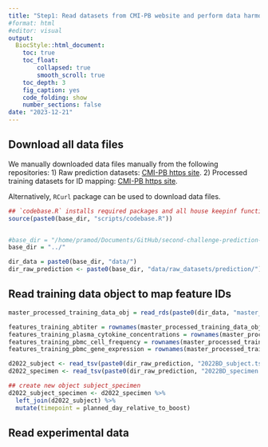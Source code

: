 ```yaml
---
title: "Step1: Read datasets from CMI-PB website and perform data harmoniation"
#format: html
#editor: visual
output:
  BiocStyle::html_document:
    toc: true
    toc_float:
        collapsed: true
        smooth_scroll: true
    toc_depth: 3
    fig_caption: yes
    code_folding: show
    number_sections: false
date: "2023-12-21"
---
```


## Download all data files

We manually downloaded data files manually from the following repositories: 
1) Raw prediction datasets: [CMI-PB https site](https://www.cmi-pb.org/downloads/cmipb_challenge_datasets/current/2nd_challenge/raw_datasets/). 
2) Processed training datasets for ID mapping: [CMI-PB https site](https://www.cmi-pb.org/downloads/cmipb_challenge_datasets/current/2nd_challenge/raw_datasets/). 

Alternatively, `RCurl` package can be used to download data files.

```r
## `codebase.R` installs required packages and all house keepinf functions
source(paste0(base_dir, "scripts/codebase.R"))


#base_dir = "/home/pramod/Documents/GitHub/second-challenge-prediction-dataset-preparation/"
base_dir = "../"

dir_data = paste0(base_dir, "data/")
dir_raw_prediction <- paste0(base_dir, "data/raw_datasets/prediction/")
```

## Read training data object to map feature IDs
```r
master_processed_training_data_obj = read_rds(paste0(dir_data, "master_processed_training_data.RDS"))

features_training_abtiter = rownames(master_processed_training_data_obj$abtiter_wide$batchCorrected_data)
features_training_plasma_cytokine_concentrations = rownames(master_processed_training_data_obj$plasma_cytokine_concentrations$batchCorrected_data)
features_training_pbmc_cell_frequency = rownames(master_processed_training_data_obj$pbmc_cell_frequency$batchCorrected_data)
features_training_pbmc_gene_expression = rownames(master_processed_training_data_obj$pbmc_gene_expression$batchCorrected_data)
```


```r
d2022_subject <- read_tsv(paste0(dir_raw_prediction, "2022BD_subject.tsv"))
d2022_specimen <- read_tsv(paste0(dir_raw_prediction, "2022BD_specimen.tsv"))

## create new object subject_specimen
d2022_subject_specimen <- d2022_specimen %>%
  left_join(d2022_subject) %>%
  mutate(timepoint = planned_day_relative_to_boost)

```
## Read experimental data
```r

```

